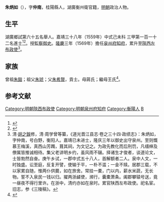 {{明清人物信息框
| 姓名 = 朱炳如
| 原名 =
| 圖片名稱= 
| 圖片大小 =
| 圖片說明 = 
| 最高職務 =
| 國家 = 大明 
| 爵位 =
| 籍貫 = 桂陽縣
| 族裔 = 
| 字號 = 
| 諡號 =
| 出生日期 = 生年不詳
| 出生地點 = <!---桂陽縣--->
| 逝世日期 = 卒年不詳 
| 逝世地點 =
| 墓葬 =
| 配偶 = 
| 親屬 = 
| 出身 =
* 嘉靖三十八年己未科同進士出身
| 經歷 =
| 著作 =  
}}
'''朱炳如'''（{{bd|？||？|catIdx=}}），字'''仲南'''，桂陽縣人，湖廣衡州衛官籍，[[明朝|明朝]]政治人物。

== 生平 ==
湖廣鄉試第六十五名舉人。嘉靖三十八年（1559年）中式己未科<!---會試第一百五十五名--->三甲第一百一十二名進士<ref>{{Cite book|title=《皇明贡举考》卷五|author=[[张朝瑞|张朝瑞]]|publisher=《续修四库全书》史部第828册|year=|isbn=|location=|pages=}}</ref><ref>{{Cite book|title=贡举志五种 上|author=鲁小俊，江俊伟著|publisher=武汉大学出版社|year=2009|isbn=978-7-307-07043-1|location=武汉|pages=}}</ref>。授[[監察|監察]][[御史|御史]]。[[隆庆_(明朝)|隆慶]]三年（1569年）擔任[[泉州府|泉州府]][[知府|知府]]，累升至[[陝西|陝西]][[左布政使|左布政使]]<ref>清·[[胡之鋘|胡之鋘]]修，清·周学曾等纂，《道光晋江县志·卷之三十四·政绩志》：朱炳如，字仲南，号白野，衡阳人。嘉靖已未进士，隆庆三年以御史出守泉州。至则慨慕王梅溪，真西山芳躅，葺其祠，为文记之。为政先教化而后刑罚，凡缙绅及僚属皆推诚相待。集父老讲明乡约，虽风雨不辍。择诸生才俊者，谈道论文，士皆勃然自奋。庚午乡试，一郡中式五十八人，首解额者二人。泉中人文，一时独盛。讼至庭，反复开譬，使输于平，一朴不滥；一金不赎。居郡三载，不以家累自随，惟两仆供爨，如在旅舍。常挂一橐，门以内，薪水米蔬，无长物。誓不入泉民一钱以归。擢两浙鹾使，濒行，囊橐萧条。阖郡攀辕号送，竟一昼夜不得行里许。在浙中，清约亦如在泉时。累官陕西左布政使。祀名宦。旧志，参《三陵稿》。</ref>。

== 家族 ==
曾祖[[朱鎔|朱鎔]]；祖父[[朱琥|朱琥]]；父[[朱希賢|朱希賢]]，貢士。母蔣氏；繼母王氏<ref>{{Cite book|title=天一阁藏明代科举录选刊 登科录 点校本|author=龚延明主编|publisher=宁波出版社|year=2016|isbn=978-7-5526-2320-8|location=宁波|pages=|quote=《天一閣藏明代科舉錄選刊.登科錄》之《嘉靖三十八年己未科登科錄》}}</ref>。

==参考文献==
{{reflist}}

{{start box}}
{{s-off}}
{{succession box|[[萬慶_(嘉靖進士)|萬慶]]|[[任汝亮|任汝亮]]|[[泉州府|泉州府]][[知府|知府]]|隆慶三年-隆慶六年}}
{{end box}}
{{嘉靖三十八年己未科殿試金榜}}

{{DEFAULTSORT:Zhu朱}}
[[Category:明朝陝西布政使|Category:明朝陝西布政使]]
[[Category:明朝泉州府知府|Category:明朝泉州府知府]]
[[Category:衡陽人|Category:衡陽人]]
[[Category:朱姓|B]]


{{明朝人物小作品}}